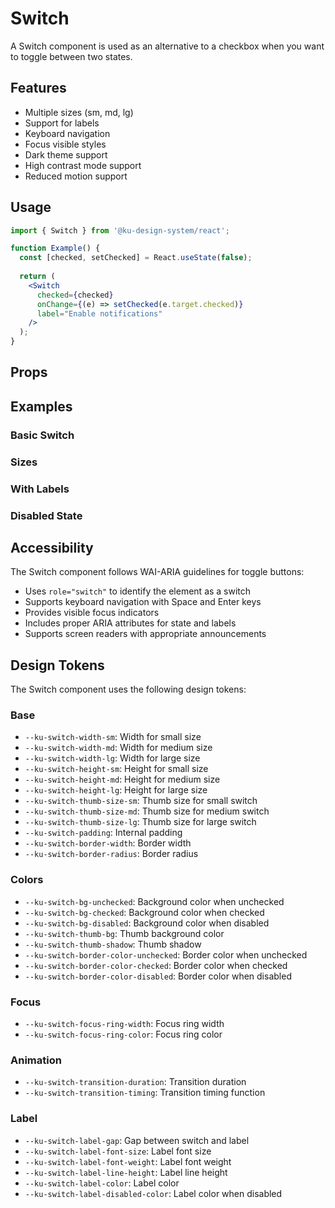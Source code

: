 
<Meta title="Components/Forms/Switch" component={Switch} />

# Switch

A Switch component is used as an alternative to a checkbox when you want to toggle between two states.

## Features

- Multiple sizes (sm, md, lg)
- Support for labels
- Keyboard navigation
- Focus visible styles
- Dark theme support
- High contrast mode support
- Reduced motion support

## Usage

```jsx
import { Switch } from '@ku-design-system/react';

function Example() {
  const [checked, setChecked] = React.useState(false);
  
  return (
    <Switch
      checked={checked}
      onChange={(e) => setChecked(e.target.checked)}
      label="Enable notifications"
    />
  );
}
```

## Props

<ArgsTable of={Switch} />

## Examples

### Basic Switch

<Canvas>
  <Story id="components-forms-switch--default" />
</Canvas>

### Sizes

<Canvas>
  <Story id="components-forms-switch--sizes" />
</Canvas>

### With Labels

<Canvas>
  <Story id="components-forms-switch--with-labels" />
</Canvas>

### Disabled State

<Canvas>
  <Story id="components-forms-switch--disabled" />
</Canvas>

## Accessibility

The Switch component follows WAI-ARIA guidelines for toggle buttons:

- Uses `role="switch"` to identify the element as a switch
- Supports keyboard navigation with Space and Enter keys
- Provides visible focus indicators
- Includes proper ARIA attributes for state and labels
- Supports screen readers with appropriate announcements

## Design Tokens

The Switch component uses the following design tokens:

### Base
- `--ku-switch-width-sm`: Width for small size
- `--ku-switch-width-md`: Width for medium size
- `--ku-switch-width-lg`: Width for large size
- `--ku-switch-height-sm`: Height for small size
- `--ku-switch-height-md`: Height for medium size
- `--ku-switch-height-lg`: Height for large size
- `--ku-switch-thumb-size-sm`: Thumb size for small switch
- `--ku-switch-thumb-size-md`: Thumb size for medium switch
- `--ku-switch-thumb-size-lg`: Thumb size for large switch
- `--ku-switch-padding`: Internal padding
- `--ku-switch-border-width`: Border width
- `--ku-switch-border-radius`: Border radius

### Colors
- `--ku-switch-bg-unchecked`: Background color when unchecked
- `--ku-switch-bg-checked`: Background color when checked
- `--ku-switch-bg-disabled`: Background color when disabled
- `--ku-switch-thumb-bg`: Thumb background color
- `--ku-switch-thumb-shadow`: Thumb shadow
- `--ku-switch-border-color-unchecked`: Border color when unchecked
- `--ku-switch-border-color-checked`: Border color when checked
- `--ku-switch-border-color-disabled`: Border color when disabled

### Focus
- `--ku-switch-focus-ring-width`: Focus ring width
- `--ku-switch-focus-ring-color`: Focus ring color

### Animation
- `--ku-switch-transition-duration`: Transition duration
- `--ku-switch-transition-timing`: Transition timing function

### Label
- `--ku-switch-label-gap`: Gap between switch and label
- `--ku-switch-label-font-size`: Label font size
- `--ku-switch-label-font-weight`: Label font weight
- `--ku-switch-label-line-height`: Label line height
- `--ku-switch-label-color`: Label color
- `--ku-switch-label-disabled-color`: Label color when disabled 